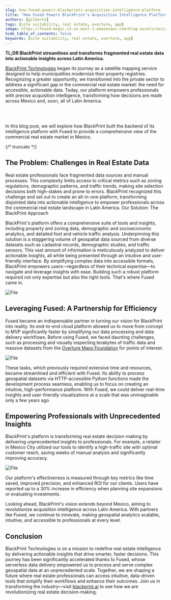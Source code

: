 ```yaml
---
slug: how-fused-powers-blackprints-acquisition-intelligence-platform
title: "How Fused Powers BlackPrint’s Acquisition Intelligence Platform"
authors: [gilberto]
tags: [site suitability, real estate, overture, app]
image: https://fused-magic.s3.us-west-2.amazonaws.com/blog-assets/social_gilberto.jpg
hide_table_of_contents: false
keywords: [site suitability, real estate, overture, app]
---
```



**TL;DR BlackPrint streamlines and transforms fragmented real estate data into actionable insights across Latin America.**

[BlackPrint Technologies](https://www.blackprint.ai/) began its journey as a satellite mapping service designed to help municipalities modernize their property registries. Recognizing a greater opportunity, we transitioned into the private sector to address a significant gap in the commercial real estate market: the need for accessible, actionable data. Today, our platform empowers professionals with precise acquisition intelligence, transforming how decisions are made across Mexico and, soon, all of Latin America.


<ReactPlayer playsinline={true} className="video__player" playing={true} muted={true} controls height="100%" url="https://fused-magic.s3.us-west-2.amazonaws.com/blog-assets/demo_blackprint_platform_short.mov" width="100%" />

<br></br>

In this blog post, we will explore how BlackPrint built the backend of its intelligence platform with Fused to provide a comprehensive view of the commercial real estate market in Mexico.


{/* truncate */}

## The Problem: Challenges in Real Estate Data
Real estate professionals face fragmented data sources and manual processes. This complexity limits access to critical metrics such as zoning regulations, demographic patterns, and traffic trends, making site selection decisions both high-stakes and prone to errors. BlackPrint recognized this challenge and set out to create an all-in-one platform, transforming disjointed data into actionable intelligence to empower professionals across the commercial real estate landscape in Latin America.
Our Solution: The BlackPrint Approach

BlackPrint's platform offers a comprehensive suite of tools and insights, including property and zoning data, demographic and socioeconomic analytics, and detailed foot and vehicle traffic analysis. Underpinning this solution is a staggering volume of geospatial data sourced from diverse datasets such as cadastral records, demographic studies, and traffic sensors. This vast amount of information is meticulously analyzed to deliver actionable insights, all while being presented through an intuitive and user-friendly interface. By simplifying complex data into accessible formats, BlackPrint empowers users—regardless of their technical expertise—to navigate and leverage insights with ease. Building such a robust platform required not only expertise but also the right tools. That's where Fused came in.


<div style={{textAlign: 'center'}}>
<img src={Image3} alt="File" style={{}} />
</div>

## Leveraging Fused: A Partnership for Efficiency

Fused became an indispensable partner in turning our vision for BlackPrint into reality. Its end-to-end cloud platform allowed us to move from concept to MVP significantly faster by simplifying our data processing and data delivery workflows. Before using Fused, we faced daunting challenges, such as processing and visually inspecting terabytes of traffic data and massive datasets from the [Overture Maps Foundation](https://docs.overturemaps.org/guides/places/) for points of interest.


<div style={{textAlign: 'center'}}>
<img src={Image1} alt="File" style={{}} />
</div>

These tasks, which previously required extensive time and resources, became streamlined and efficient with Fused. Its ability to process geospatial datasets via HTTP-accessible Python functions made the development process seamless, enabling us to focus on creating an intuitive, high-performance platform. With Fused, we could deliver real-time insights and user-friendly visualizations at a scale that was unimaginable only a few years ago.

## Empowering Professionals with Unprecedented Insights

BlackPrint's platform is transforming real estate decision-making by delivering unprecedented insights to professionals. For example, a retailer in Mexico City utilized our tools to identify a high-traffic site with optimal customer reach, saving weeks of manual analysis and significantly improving accuracy.


<div style={{textAlign: 'center'}}>
<img src={Image2} alt="File" style={{}} />
</div>


Our platform's effectiveness is measured through key metrics like time saved, improved precision, and enhanced ROI for our clients. Users have reported up to a 30% increase in efficiency when planning site expansions or evaluating investments.



Looking ahead, BlackPrint's vision extends beyond Mexico, aiming to revolutionize acquisition intelligence across Latin America. With partners like Fused, we continue to innovate, making geospatial analytics scalable, intuitive, and accessible to professionals at every level.




## Conclusion

BlackPrint Technologies is on a mission to redefine real estate intelligence by delivering actionable insights that drive smarter, faster decisions. This journey has been significantly accelerated thanks to Fused, whose serverless data delivery empowered us to process and serve complex geospatial data at an unprecedented scale. Together, we are shaping a future where real estate professionals can access intuitive, data-driven tools that simplify their workflows and enhance their outcomes. Join us in transforming the industry—visit [blackprint.ai](https://www.blackprint.ai/) to see how we are revolutionizing real estate decision-making.
